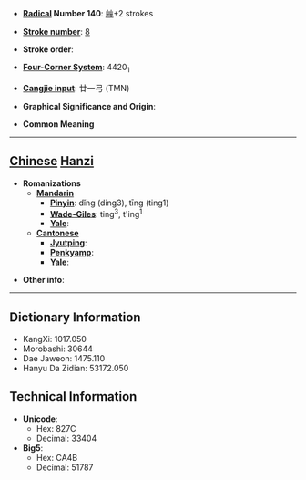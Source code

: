 * '''[[Wiktionary:Chinese radical index| Radical]] Number 140''': [[Wiktionary:Chinese radical index 艸|艸]]+2 strokes

* '''[[Wiktionary:Chinese total strokes index|Stroke number]]''': [[Wiktionary:Chinese total strokes index 8|8]]

* '''Stroke order''': 

* '''[[Wiktionary:Chinese four corner index|Four-Corner System]]''': 4420<sub>1</sub>

* '''[[Wiktionary:Chinese Cangjie index|Cangjie input]]''': 廿一弓 (TMN)

* '''Graphical Significance and Origin''': 

* '''Common Meaning'''

----

== [[Chinese]] [[Hanzi]] ==

* '''Romanizations'''
** '''[[Mandarin]]'''
*** '''[[Pinyin]]''': dǐng (ding3), tīng (ting1)
*** '''[[Wade-Giles]]''': ting<sup>3</sup>, t'ing<sup>1</sup>
*** '''[[Yale]]''': 
** '''[[Cantonese]]'''
*** '''[[Jyutping]]''':
*** '''[[Penkyamp]]''': 
*** '''[[Yale]]''': 

* '''Other info''': 

----

== Dictionary Information ==

* KangXi: 1017.050
* Morobashi: 30644
* Dae Jaweon: 1475.110
* Hanyu Da Zidian: 53172.050

== Technical Information ==

* '''Unicode''':
** Hex: 827C
** Decimal: 33404
* '''Big5''':
** Hex: CA4B
** Decimal: 51787